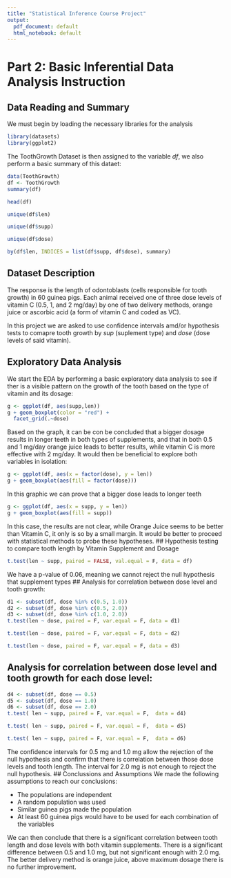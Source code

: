 ```yaml
---
title: "Statistical Inference Course Project"
output:
  pdf_document: default
  html_notebook: default
---
```

# Part 2: Basic Inferential Data Analysis Instruction
## Data Reading and Summary
We must begin by loading the necessary libraries for the analysis
```r
library(datasets)
library(ggplot2)
```
The ToothGrowth Dataset is then assigned to the variable *df*, we also perform a basic summary of this dataet:
```r
data(ToothGrowth)
df <- ToothGrowth
summary(df)
```
```r
head(df)
```
```r
unique(df$len)
```
```r
unique(df$supp)
```
```r
unique(df$dose)
```
```r
by(df$len, INDICES = list(df$supp, df$dose), summary)
```

## Dataset Description
The response is the length of odontoblasts (cells responsible for tooth growth) in 60 guinea pigs. Each animal received one of three dose levels of vitamin C (0.5, 1, and 2 mg/day) by one of two delivery methods, orange juice or ascorbic acid (a form of vitamin C and coded as VC).

In this project we are asked to use confidence intervals amd/or hypothesis tests to comapre tooth growth by *sup* (suplement type) and *dose* (dose levels of said vitamin).

## Exploratory Data Analysis
We start the EDA by performing a basic exploratory data analysis to see if ther is a visible pattern on the growth of the tooth based on the type of vitamin and its dosage: 
```r
g <- ggplot(df, aes(supp,len))
g + geom_boxplot(color = "red") +
  facet_grid(.~dose)
```
Based on the graph, it can be con be concluded that a bigger dosage results in longer teeth in both types of supplements, and that in both 0.5 and 1 mg/day orange juice leads to better results, while vitamin C is more effective with 2 mg/day. It would then be beneficial to explore both variables in isolation:
```r
g <- ggplot(df, aes(x = factor(dose), y = len))
g + geom_boxplot(aes(fill = factor(dose)))
```
In this graphic we can prove that a bigger dose leads to longer teeth
```r
g <- ggplot(df, aes(x = supp, y = len))
g + geom_boxplot(aes(fill = supp))
```
In this case, the results are not clear, while Orange Juice seems to be better than Vitamin C, it only is so by a small margin. It would be better to proceed with statistical methods to probe these hypotheses.
## Hypothesis testing to compare tooth length by Vitamin Supplement and Dosage
```r
t.test(len ~ supp, paired = FALSE, val.equal = F, data = df)
```
We have a p-value of 0.06, meaning we cannot reject the null hypothesis that supplement types 
## Analysis for correlation between dose level and tooth growth:
```r
d1 <- subset(df, dose %in% c(0.5, 1.0))
d2 <- subset(df, dose %in% c(0.5, 2.0))
d3 <- subset(df, dose %in% c(1.0, 2.0))
t.test(len ~ dose, paired = F, var.equal = F, data = d1)
```
```r
t.test(len ~ dose, paired = F, var.equal = F, data = d2)
```
```r
t.test(len ~ dose, paired = F, var.equal = F, data = d3)
```
## Analysis for correlation between dose level and tooth growth for each dose level:
```r
d4 <- subset(df, dose == 0.5)
d5 <- subset(df, dose == 1.0)
d6 <- subset(df, dose == 2.0)
t.test( len ~ supp, paired = F, var.equal = F,  data = d4)
```
```r
t.test( len ~ supp, paired = F, var.equal = F,  data = d5)
```
```r
t.test( len ~ supp, paired = F, var.equal = F,  data = d6)
```
The confidence intervals for 0.5 mg and 1.0 mg allow the rejection of the null hypothesis and confirm that there is correlation between those dose levels and tooth length. The interval for 2.0 mg is not enough to reject the null hypothesis.
## Conclussions and Assumptions
We made the following assumptions to reach our conclusions:

* The populations are independent
* A random population was used
* Similar guinea pigs made the population
* At least 60 guinea pigs would have to be used for each combination of the variables

We can then conclude that there is a significant correlation between tooth length and dose levels with both vitamin supplements. There is a significant difference between 0.5 and 1.0 mg, but not significant enough with 2.0 mg. The better delivery method is orange juice, above maximum dosage there is no further improvement.